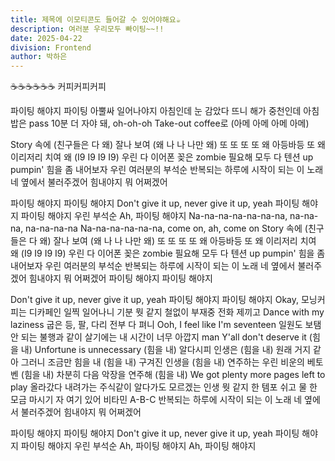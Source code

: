 ```yaml
---
title: 제목에 이모티콘도 들어갈 수 있어야해요☕️
description: 여러분 우리모두 빠이팅~~!!
date: 2025-04-22
division: Frontend
author: 박하은
---
```


☕️☕️☕️☕️☕️☕️
커피커피커피

파이팅 해야지
파이팅
아뿔싸 일어나야지 아침인데
눈 감았다 뜨니 해가 중천인데
아침밥은 pass 10분 더 자야 돼, oh-oh-oh
Take-out coffee로 (아메 아메 아메 아메)

Story 속에 (친구들은 다 왜)
잘나 보여 (왜 나 나 나만 왜)
또 또 또 또 왜 아등바등 또 왜
이리저리 치여 왜 (I9 I9 I9 I9)
우린 다 이어폰 꽂은 zombie
필요해 모두 다 텐션 up pumpin'
힘을 좀 내어보자
우린 여러분의 부석순
반복되는 하루에
시작이 되는 이 노래
네 옆에서 불러주겠어
힘내야지 뭐 어쩌겠어

파이팅 해야지 파이팅 해야지
Don't give it up, never give it up, yeah
파이팅 해야지 파이팅 해야지
우린 부석순
Ah, 파이팅 해야지
Na-na-na-na-na-na-na, na-na-na, na-na-na-na
Na-na-na-na-na-na, come on, ah, come on
Story 속에 (친구들은 다 왜)
잘나 보여 (왜 나 나 나만 왜)
또 또 또 또 왜 아등바등 또 왜
이리저리 치여 왜 (I9 I9 I9 I9)
우린 다 이어폰 꽂은 zombie
필요해 모두 다 텐션 up pumpin'
힘을 좀 내어보자
우린 여러분의 부석순
반복되는 하루에
시작이 되는 이 노래
네 옆에서 불러주겠어
힘내야지 뭐 어쩌겠어
파이팅 해야지 파이팅 해야지

Don't give it up, never give it up, yeah
파이팅 해야지 파이팅 해야지
Okay, 모닝커피는 디카페인
일찍 일어나니 기분 뭣 같지
철없이 부재중 전화 제끼고
Dance with my laziness
굽은 등, 팔, 다리 전부 다 펴니
Ooh, I feel like I'm seventeen
일원도 보탬 안 되는
불행과 같이 살기에는
내 시간이 너무 아깝지 man
Y'all don't deserve it
(힘을 내) Unfortune is unnecessary
(힘을 내) 알다시피 인생은
(힘을 내) 원래 거지 같아
그러니 조금만 힘을 내
(힘을 내) 구겨진 인생을
(힘을 내) 연주하는 우린 비운의 베토벤
(힘을 내) 차분히 다음 악장을 연주해
(힘을 내) We got plenty more pages left to play
올라갔다 내려가는 주식같이
알다가도 모르겠는 인생 뭣 같지
한 템포 쉬고 물 한 모금 마시기
자 여기 있어 비타민 A-B-C
반복되는 하루에
시작이 되는 이 노래
네 옆에서 불러주겠어
힘내야지 뭐 어쩌겠어

파이팅 해야지 파이팅 해야지
Don't give it up, never give it up, yeah
파이팅 해야지 파이팅 해야지
우린 부석순
Ah, 파이팅 해야지
Ah, 파이팅 해야지